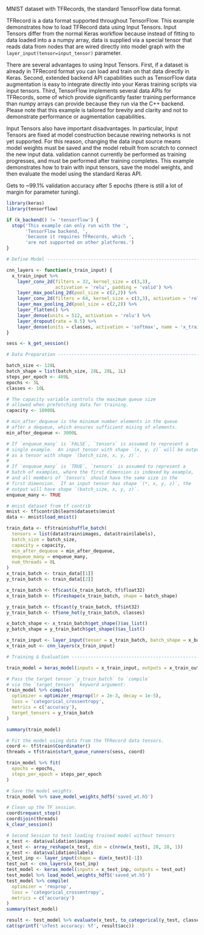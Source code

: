 MNIST dataset with TFRecords, the standard TensorFlow data format.

TFRecord is a data format supported throughout TensorFlow. This example
demonstrates how to load TFRecord data using Input Tensors. Input Tensors
differ from the normal Keras workflow because instead of fitting to data
loaded into a a numpy array, data is supplied via a special tensor that reads
data from nodes that are wired directly into model graph with the
`layer_input(tensor=input_tensor)` parameter.

There are several advantages to using Input Tensors. First, if a dataset is
already in TFRecord format you can load and train on that data directly in
Keras. Second, extended backend API capabilities such as TensorFlow data
augmentation is easy to integrate directly into your Keras training scripts
via input tensors. Third, TensorFlow implements several data APIs for
TFRecords, some of which provide significantly faster training performance
than numpy arrays can provide because they run via the C++ backend. Please
note that this example is tailored for brevity and clarity and not to
demonstrate performance or augmentation capabilities.

Input Tensors also have important disadvantages. In particular, Input Tensors
are fixed at model construction because rewiring networks is not yet
supported. For this reason, changing the data input source means model
weights must be saved and the model rebuilt from scratch to connect the new
input data. validation cannot currently be performed as training progresses,
and must be performed after training completes. This example demonstrates how
to train with input tensors, save the model weights, and then evaluate the
model using the standard Keras API.

Gets to ~99.1% validation accuracy after 5 epochs (there is still a lot of margin
for parameter tuning).



```r
library(keras)
library(tensorflow)

if (k_backend() != 'tensorflow') {
  stop('This example can only run with the ',
       'TensorFlow backend, ',
       'because it requires TFRecords, which ',
       'are not supported on other platforms.')
}

# Define Model -------------------------------------------------------------------

cnn_layers <- function(x_train_input) {
  x_train_input %>% 
    layer_conv_2d(filters = 32, kernel_size = c(3,3), 
                  activation = 'relu', padding = 'valid') %>% 
    layer_max_pooling_2d(pool_size = c(2,2)) %>% 
    layer_conv_2d(filters = 64, kernel_size = c(3,3), activation = 'relu') %>% 
    layer_max_pooling_2d(pool_size = c(2,2)) %>% 
    layer_flatten() %>% 
    layer_dense(units = 512, activation = 'relu') %>% 
    layer_dropout(rate = 0.5) %>% 
    layer_dense(units = classes, activation = 'softmax', name = 'x_train_out')
}

sess <- k_get_session()

# Data Preparation --------------------------------------------------------------

batch_size <- 128L
batch_shape = list(batch_size, 28L, 28L, 1L)
steps_per_epoch <- 469L
epochs <- 5L
classes <- 10L

# The capacity variable controls the maximum queue size
# allowed when prefetching data for training.
capacity <- 10000L

# min_after_dequeue is the minimum number elements in the queue
# after a dequeue, which ensures sufficient mixing of elements.
min_after_dequeue <- 3000L

# If `enqueue_many` is `FALSE`, `tensors` is assumed to represent a
# single example.  An input tensor with shape `(x, y, z)` will be output
# as a tensor with shape `(batch_size, x, y, z)`.
#
# If `enqueue_many` is `TRUE`, `tensors` is assumed to represent a
# batch of examples, where the first dimension is indexed by example,
# and all members of `tensors` should have the same size in the
# first dimension.  If an input tensor has shape `(*, x, y, z)`, the
# output will have shape `(batch_size, x, y, z)`.
enqueue_many <- TRUE

# mnist dataset from tf contrib
mnist <- tf$contrib$learn$datasets$mnist
data <- mnist$load_mnist()

train_data <- tf$train$shuffle_batch(
  tensors = list(data$train$images, data$train$labels),
  batch_size = batch_size,
  capacity = capacity,
  min_after_dequeue = min_after_dequeue,
  enqueue_many = enqueue_many,
  num_threads = 8L
)
x_train_batch <- train_data[[1]]
y_train_batch <- train_data[[2]]

x_train_batch <- tf$cast(x_train_batch, tf$float32)
x_train_batch <- tf$reshape(x_train_batch, shape = batch_shape)

y_train_batch <- tf$cast(y_train_batch, tf$int32)
y_train_batch <- tf$one_hot(y_train_batch, classes)

x_batch_shape <- x_train_batch$get_shape()$as_list()
y_batch_shape = y_train_batch$get_shape()$as_list()

x_train_input <- layer_input(tensor = x_train_batch, batch_shape = x_batch_shape)
x_train_out <- cnn_layers(x_train_input)

# Training & Evaluation ---------------------------------------------------------

train_model = keras_model(inputs = x_train_input, outputs = x_train_out)

# Pass the target tensor `y_train_batch` to `compile`
# via the `target_tensors` keyword argument:
train_model %>% compile(
  optimizer = optimizer_rmsprop(lr = 2e-3, decay = 1e-5),
  loss = 'categorical_crossentropy',
  metrics = c('accuracy'),
  target_tensors = y_train_batch
)

summary(train_model)

# Fit the model using data from the TFRecord data tensors.
coord <- tf$train$Coordinator()
threads = tf$train$start_queue_runners(sess, coord)

train_model %>% fit(
  epochs = epochs,
  steps_per_epoch = steps_per_epoch
)

# Save the model weights.
train_model %>% save_model_weights_hdf5('saved_wt.h5')

# Clean up the TF session.
coord$request_stop()
coord$join(threads)
k_clear_session()

# Second Session to test loading trained model without tensors
x_test <- data$validation$images
x_test <- array_reshape(x_test, dim = c(nrow(x_test), 28, 28, 1))
y_test <- data$validation$labels
x_test_inp <- layer_input(shape = dim(x_test)[-1])
test_out <- cnn_layers(x_test_inp)
test_model <- keras_model(inputs = x_test_inp, outputs = test_out)
test_model %>% load_model_weights_hdf5('saved_wt.h5')
test_model %>% compile(
  optimizer = 'rmsprop', 
  loss = 'categorical_crossentropy', 
  metrics = c('accuracy')
)
summary(test_model)

result <- test_model %>% evaluate(x_test, to_categorical(y_test, classes))
cat(sprintf('\nTest accuracy: %f', result$acc))
```

